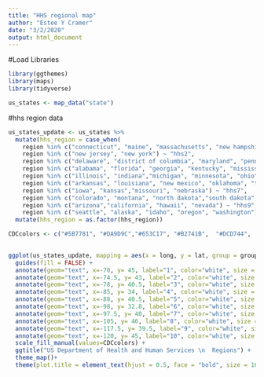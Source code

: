 ```yaml
---
title: "HHS regional map"
author: "Estee Y Cramer"
date: "3/2/2020"
output: html_document
---
```


#Load Libraries
```r
library(ggthemes)
library(maps)
library(tidyverse)
```



```r
us_states <- map_data("state")
```


#hhs region data 
```r
us_states_update <- us_states %>%
  mutate(hhs_region = case_when(
    region %in% c("connecticut", "maine", "massachusetts", "new hampshire", "rhode island", "vermont") ~ "hhs1", 
    region %in% c("new jersey", "new york") ~ "hhs2", 
    region %in% c("delaware", "district of columbia", "maryland", "pennsylvania", "virginia", "west virginia") ~ "hhs3", 
    region %in% c("alabama", "florida", "georgia", "kentucky", "mississippi", "north carolina", "south carolina", "tennessee") ~ "hhs4", 
    region %in% c("illinois", "indiana","michigan", "minnesota", "ohio", "wisconsin") ~ "hhs5",
    region %in% c("arkansas", "louisiana", "new mexico", "oklahoma", "texas") ~ "hhs6", 
    region %in% c("iowa", "kansas","missouri", "nebraska") ~ "hhs7", 
    region %in% c("colorado", "montana", "north dakota","south dakota", "utah", "wyoming") ~ "hhs8", 
    region %in% c("arizona","california", "hawaii", "nevada") ~ "hhs9",
    region %in% c("seattle", "alaska", "idaho", "oregon", "washington") ~ "hhs10")) %>%
  mutate(hhs_region = as.factor(hhs_region)) 
```



```r

CDCcolors <- c("#5B7781", "#DA9D9C","#653C17", "#B2741B",  "#DCD744",   "#689A61",  "#E38F45",  "#518FAB",  "#A59070",  "#A0CCDC")

  
ggplot(us_states_update, mapping = aes(x = long, y = lat, group = group, fill = hhs_region)) + geom_polygon(color = "gray90", size = .1) +
  guides(fill = FALSE) +
  annotate(geom="text", x=-70, y= 45, label="1", color="white", size = 9) +
  annotate(geom="text", x=-74.5, y= 43, label="2", color="white", size = 9) +
  annotate(geom="text", x=-78, y= 40.5, label="3", color="white", size = 9) +
  annotate(geom="text", x=-85, y= 34, label="4", color="white", size = 9) + 
  annotate(geom="text", x=-88, y= 40.5, label="5", color="white", size = 9) + 
  annotate(geom="text", x=-98, y= 32.8, label="6", color="white", size = 9) +
  annotate(geom="text", x=-97.5, y= 40, label="7", color="white", size = 9) + 
  annotate(geom="text", x=-105, y= 46, label="8", color="white", size = 9) + 
  annotate(geom="text", x=-117.5, y= 39.5, label="9", color="white", size = 9) + 
  annotate(geom="text", x=-120, y= 45, label="10", color="white", size = 9) +
  scale_fill_manual(values=CDCcolors) +
  ggtitle("US Department of Health and Human Services \n  Regions") +
  theme_map()+
  theme(plot.title = element_text(hjust = 0.5, face = "bold", size = 16))


```

